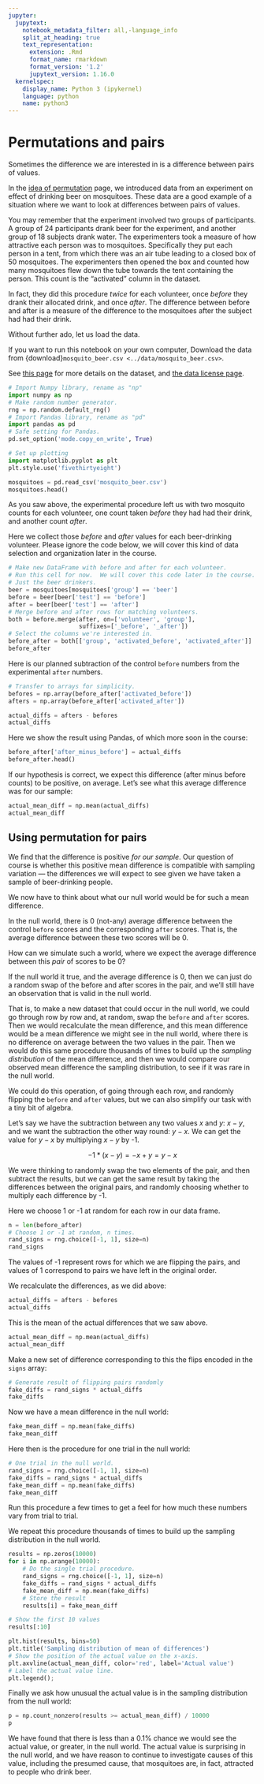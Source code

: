 ```yaml
---
jupyter:
  jupytext:
    notebook_metadata_filter: all,-language_info
    split_at_heading: true
    text_representation:
      extension: .Rmd
      format_name: rmarkdown
      format_version: '1.2'
      jupytext_version: 1.16.0
  kernelspec:
    display_name: Python 3 (ipykernel)
    language: python
    name: python3
---
```


# Permutations and pairs

Sometimes the difference we are interested in is a difference between pairs of values.

In the [idea of permutation](permutation_idea) page, we introduced data from an
experiment on effect of drinking beer on mosquitoes.   These data are a good example of a situation where we want to look at differences between pairs of values.

You may remember that the experiment involved two groups of participants.
A group of 24 participants drank beer for the experiment, and another group of
18 subjects drank water.   The experimenters took a measure of how attractive
each person was to mosquitoes.   Specifically they put each person in a tent,
from which there was an air tube leading to a closed box of 50 mosquitoes.
The experimenters then opened the box and counted how many mosquitoes flew down
the tube towards the tent containing the person.  This count is the "activated"
column in the dataset.

In fact, they did this procedure *twice* for each volunteer, once *before* they
drank their allocated drink, and once *after*.  The difference between before
and after is a measure of the difference to the mosquitoes after the subject
had had their drink.

Without further ado, let us load the data.

If you want to run this notebook on your own computer, Download the data from
{download}`mosquito_beer.csv <../data/mosquito_beer.csv>`.

See [this
page](https://github.com/matthew-brett/datasets/tree/master/mosquito_beer) for
more details on the dataset, and [the data license page](../data/LICENSE).


```python
# Import Numpy library, rename as "np"
import numpy as np
# Make random number generator.
rng = np.random.default_rng()
# Import Pandas library, rename as "pd"
import pandas as pd
# Safe setting for Pandas.
pd.set_option('mode.copy_on_write', True)

# Set up plotting
import matplotlib.pyplot as plt
plt.style.use('fivethirtyeight')
```

```python
mosquitoes = pd.read_csv('mosquito_beer.csv')
mosquitoes.head()
```

As you saw above, the experimental procedure left us with two mosquito counts
for each volunteer, one count taken *before* they had had their drink, and
another count *after*.

Here we collect those *before* and *after* values for each beer-drinking
volunteer.  Please ignore the code below, we will cover this kind of data
selection and organization later in the course.

```python
# Make new DataFrame with before and after for each volunteer.
# Run this cell for now.  We will cover this code later in the course.
# Just the beer drinkers.
beer = mosquitoes[mosquitoes['group'] == 'beer']
before = beer[beer['test'] == 'before']
after = beer[beer['test'] == 'after']
# Merge before and after rows for matching volunteers.
both = before.merge(after, on=['volunteer', 'group'],
                    suffixes=['_before', '_after'])
# Select the columns we're interested in.
before_after = both[['group', 'activated_before', 'activated_after']]
before_after
```

Here is our planned subtraction of the control `before` numbers from the
experimental `after` numbers.

```python
# Transfer to arrays for simplicity.
befores = np.array(before_after['activated_before'])
afters = np.array(before_after['activated_after'])
```

```python
actual_diffs = afters - befores
actual_diffs
```

Here we show the result using Pandas, of which more soon in the course:

```python
before_after['after_minus_before'] = actual_diffs
before_after.head()
```

If our hypothesis is correct, we expect this difference (after minus before
counts) to be positive, on average.  Let's see what this average difference was
for our sample:

```python
actual_mean_diff = np.mean(actual_diffs)
actual_mean_diff
```

## Using permutation for pairs

We find that the difference is positive *for our sample*.   Our question of
course is whether this positive mean difference is compatible with sampling
variation — the differences we will expect to see given we have taken a sample
of beer-drinking people.

We now have to think about what our null world would be for such a mean
difference.

In the null world, there is 0 (not-any) average difference between the control
`before` scores and the corresponding `after` scores.  That is, the average
difference between these two scores will be 0.

How can we simulate such a world, where we expect the average difference
between this *pair* of scores to be 0?

If the null world it true, and the average difference is 0, then we can just do
a random swap of the before and after scores in the pair, and we'll still have
an observation that is valid in the null world.

That is, to make a new dataset that could occur in the null world, we could go
through row by row and, at random, swap the `before` and `after` scores.  Then
we would recalculate the mean difference, and this mean difference would be
a mean difference we might see in the null world, where there is no difference
on average between the two values in the pair.  Then we would do this same
procedure thousands of times to build up the *sampling distribution* of the
mean difference, and then we would compare our observed mean difference the
sampling distribution, to see if it was rare in the null world.

We could do this operation, of going through each row, and randomly flipping
the `before` and `after` values, but we can also simplify our task with a tiny
bit of algebra.

Let's say we have the subtraction between any two values $x$ and $y$: $x - y$, and we want the subtraction the other way round: $y - x$.  We can get the value for $y - x$ by multiplying $x - y$ by -1.

$$
-1 * (x - y) = -x + y = y - x
$$

We were thinking to randomly swap the two elements of the pair, and then
subtract the results, but we can get the same result by taking the differences
between the original pairs, and randomly choosing whether to multiply each
difference by -1.

Here we choose 1 or -1 at random for each row in our data frame.

```python
n = len(before_after)
# Choose 1 or -1 at random, n times.
rand_signs = rng.choice([-1, 1], size=n)
rand_signs
```

The values of -1 represent rows for which we are flipping the pairs, and values
of 1 correspond to pairs we have left in the original order.

We recalculate the differences, as we did above:

```python
actual_diffs = afters - befores
actual_diffs
```

This is the mean of the actual differences that we saw above.

```python
actual_mean_diff = np.mean(actual_diffs)
actual_mean_diff
```

Make a new set of difference corresponding to this the flips encoded in the `signs` array:

```python
# Generate result of flipping pairs randomly
fake_diffs = rand_signs * actual_diffs
fake_diffs
```

Now we have a mean difference in the null world:

```python
fake_mean_diff = np.mean(fake_diffs)
fake_mean_diff
```

Here then is the procedure for one trial in the null world:

```python
# One trial in the null world.
rand_signs = rng.choice([-1, 1], size=n)
fake_diffs = rand_signs * actual_diffs
fake_mean_diff = np.mean(fake_diffs)
fake_mean_diff
```

Run this procedure a few times to get a feel for how much these numbers vary from trial to trial.

We repeat this procedure thousands of times to build up the sampling
distribution in the null world.

```python
results = np.zeros(10000)
for i in np.arange(10000):
    # Do the single trial procedure.
    rand_signs = rng.choice([-1, 1], size=n)
    fake_diffs = rand_signs * actual_diffs
    fake_mean_diff = np.mean(fake_diffs)
    # Store the result
    results[i] = fake_mean_diff

# Show the first 10 values
results[:10]
```

```python
plt.hist(results, bins=50)
plt.title('Sampling distribution of mean of differences')
# Show the position of the actual value on the x-axis.
plt.axvline(actual_mean_diff, color='red', label='Actual value')
# Label the actual value line.
plt.legend();
```

Finally we ask how unusual the actual value is in the sampling distribution from the null world:

```python
p = np.count_nonzero(results >= actual_mean_diff) / 10000
p
```

We have found that there is less than a 0.1% chance we would see the actual value, or greater, in the null world.  The actual value is surprising in the null world, and we have reason to continue to investigate causes of this value, including the presumed cause, that mosquitoes are, in fact, attracted to people who drink beer.
